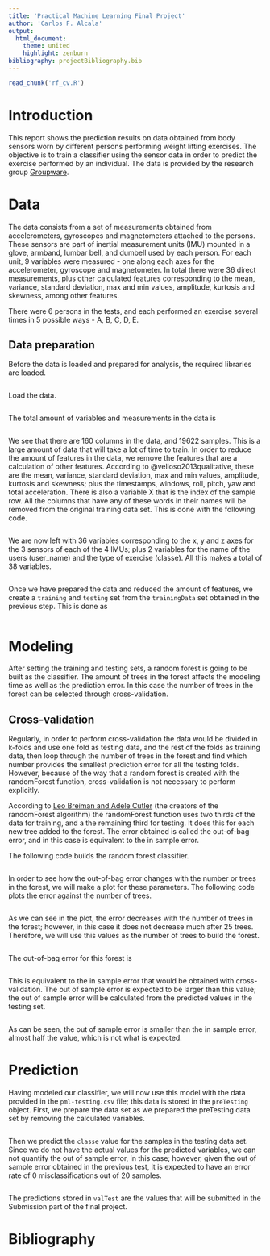```yaml
---
title: 'Practical Machine Learning Final Project'
author: 'Carlos F. Alcala'
output: 
  html_document:
    theme: united
    highlight: zenburn
bibliography: projectBibliography.bib
---
```


```r
read_chunk('rf_cv.R')
```

# Introduction

This report shows the prediction results on data obtained from body sensors worn by different persons performing weight lifting exercises. The objective is to train a classifier using the sensor data in order to predict the exercise performed by an individual. The data is provided by the research group [Groupware](http://groupware.les.inf.puc-rio.br/har).

# Data

The data consists from a set of measurements obtained from accelerometers, gyroscopes and magnetometers attached to the persons. These sensors are part of inertial measurement units (IMU) mounted in a glove, armband, lumbar bell, and dumbell used by each person. For each unit, 9 variables were measured - one along each axes for the accelerometer, gyroscope and magnetometer. In total there were 36 direct measurements, plus other calculated features corresponding to the mean, variance, standard deviation, max and min values, amplitude, kurtosis and skewness, among other features.  

There were 6 persons in the tests, and each performed an exercise several times in 5 possible ways - A, B, C, D, E. 

## Data preparation
Before the data is loaded and prepared for analysis, the required libraries are loaded.

```r
```

Load the data.

```r
```

The total amount of variables and measurements in the data is

```r
```

We see that there are 160 columns in the data, and 19622 samples. This is a large amount of data that will take a lot of time to train. In order to reduce the amount of features in the data, we remove the features that are a calculation of other features. According to @velloso2013qualitative, these are the mean, variance, standard deviation, max and min values, amplitude, kurtosis and skewness; plus the timestamps, windows, roll, pitch, yaw and total acceleration. There is also a variable X that is the index of the sample row. All the columns that have any of these words in their names will be removed from the original training data set. This is done with the following code.

```r
```

We are now left with 36 variables corresponding to the x, y and z axes for the 3 sensors of each of the 4 IMUs; plus 2 variables for the name of the users (user_name) and the type of exercise (classe). All this makes a total of 38 variables. 

```r
```

Once we have prepared the data and reduced the amount of features, we create a `training` and `testing` set from the `trainingData` set obtained in the previous step. This is done as

```r
```

# Modeling

After setting the training and testing sets, a random forest is going to be built as the classifier. The amount of trees in the forest affects the modeling time as well as the prediction error. In this case the number of trees in the forest can be selected through cross-validation.  

## Cross-validation

Regularly, in order to perform cross-validation the data would be divided in k-folds and use one fold as testing data, and the rest of the folds as training data, then loop through the number of trees in the forest and find which number provides the smallest prediction error for all the testing folds. However, because of the way that a random forest is created with the randomForest function, cross-validation is not necessary to perform explicitly.  

According to [Leo Breiman and Adele Cutler](https://www.stat.berkeley.edu/~breiman/RandomForests/cc_home.htm) (the creators of the randomForest algorithm) the randomForest function uses two thirds of the data for training, and a the remaining third for testing. It does this for each new tree added to the forest. The error obtained is called the out-of-bag error, and in this case is equivalent to the in sample error.  

The following code builds the random forest classifier.

```r
```

In order to see how the out-of-bag error changes with the number or trees in the forest, we will make a plot for these parameters. The following code plots the error against the number of trees. 

```r
```

As we can see in the plot, the error decreases with the number of trees in the forest; however, in this case it does not decrease much after 25 trees. Therefore, we will use this values as the number of trees to build the forest.

```r
```

The out-of-bag error for this forest is

```r
```

This is equivalent to the in sample error that would be obtained with cross-validation. The out of sample error is expected to be larger than this value; the out of sample error will be calculated from the predicted values in the testing set.

```r
```

As can be seen, the out of sample error is smaller than the in sample error, almost half the value, which is not what is expected.

# Prediction

Having modeled our classifier, we will now use this model with the data provided in the `pml-testing.csv` file; this data is stored in the `preTesting` object. First, we prepare the data set as we prepared the preTesting data set by removing the calculated variables.

```r
```

Then we predict the `classe` value for the samples in the testing data set. Since we do not have the actual values for the predicted variables, we can not quantify the out of sample error, in this case; however, given the out of sample error obtained in the previous test, it is expected to have an error rate of 0 misclassifications out of 20 samples. 


```r
```

The predictions stored in `valTest` are the values that will be submitted in the Submission part of the final project.

# Bibliography

